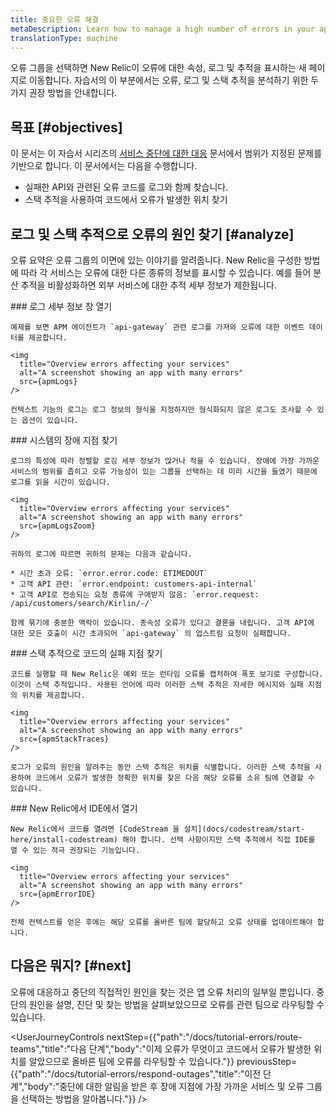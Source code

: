```yaml
---
title: 중요한 오류 해결
metaDescription: Learn how to manage a high number of errors in your app.
translationType: machine
---
```







오류 그룹을 선택하면 New Relic이 오류에 대한 속성, 로그 및 추적을 표시하는 새 페이지로 이동합니다. 자습서의 이 부분에서는 오류, 로그 및 스택 추적을 분석하기 위한 두 가지 권장 방법을 안내합니다.

## 목표 [#objectives]

이 문서는 이 자습서 시리즈의 [서비스 중단에 대한 대응](/docs/tutorial-errors/respond-outages) 문서에서 범위가 지정된 문제를 기반으로 합니다. 이 문서에서는 다음을 수행합니다.

* 실패한 API와 관련된 오류 코드를 로그와 함께 찾습니다.
* 스택 추적을 사용하여 코드에서 오류가 발생한 위치 찾기

## 로그 및 스택 추적으로 오류의 원인 찾기 [#analyze]

오류 요약은 오류 그룹의 이면에 있는 이야기를 알려줍니다. New Relic을 구성한 방법에 따라 각 서비스는 오류에 대한 다른 종류의 정보를 표시할 수 있습니다. 예를 들어 분산 추적을 비활성화하면 외부 서비스에 대한 추적 세부 정보가 제한됩니다.

<Steps>
  <Step>
    ### 로그 세부 정보 창 열기

    예제를 보면 APM 에이전트가 `api-gateway` 관련 로그를 가져와 오류에 대한 이벤트 데이터를 제공합니다.

    <img
      title="Overview errors affecting your services"
      alt="A screenshot showing an app with many errors"
      src={apmLogs}
    />

    컨텍스트 기능의 로그는 로그 정보의 형식을 지정하지만 형식화되지 않은 로그도 조사할 수 있는 옵션이 있습니다.
  </Step>

  <Step>
    ### 시스템의 장애 지점 찾기

    로그의 특성에 따라 정렬할 로깅 세부 정보가 많거나 적을 수 있습니다. 장애에 가장 가까운 서비스의 범위를 좁히고 오류 가능성이 있는 그룹을 선택하는 데 미리 시간을 들였기 때문에 로그를 읽을 시간이 있습니다.

    <img
      title="Overview errors affecting your services"
      alt="A screenshot showing an app with many errors"
      src={apmLogsZoom}
    />

    귀하의 로그에 따르면 귀하의 문제는 다음과 같습니다.

    * 시간 초과 오류: `error.error.code: ETIMEDOUT`
    * 고객 API 관련: `error.endpoint: customers-api-internal`
    * 고객 API로 전송되는 요청 종류에 구애받지 않음: `error.request: /api/customers/search/Kirlin/-/`

    함께 묶기에 충분한 맥락이 있습니다. 종속성 오류가 있다고 결론을 내립니다. 고객 API에 대한 모든 호출이 시간 초과되어 `api-gateway` 의 업스트림 요청이 실패합니다.
  </Step>

  <Step>
    ### 스택 추적으로 코드의 실패 지점 찾기

    코드를 실행할 때 New Relic은 예외 또는 런타임 오류를 캡처하여 폭포 보기로 구성합니다. 이것이 스택 추적입니다. 사용된 언어에 따라 이러한 스택 추적은 자세한 메시지와 실패 지점의 위치를 제공합니다.

    <img
      title="Overview errors affecting your services"
      alt="A screenshot showing an app with many errors"
      src={apmStackTraces}
    />

    로그가 오류의 원인을 알려주는 동안 스택 추적은 위치를 식별합니다. 이러한 스택 추적을 사용하여 코드에서 오류가 발생한 정확한 위치를 찾은 다음 해당 오류를 소유 팀에 연결할 수 있습니다.
  </Step>

  <Step>
    ### New Relic에서 IDE에서 열기

    New Relic에서 코드를 열려면 [CodeStream 을 설치](docs/codestream/start-here/install-codestream) 해야 합니다. 선택 사항이지만 스택 추적에서 직접 IDE를 열 수 있는 적극 권장되는 기능입니다.

    <img
      title="Overview errors affecting your services"
      alt="A screenshot showing an app with many errors"
      src={apmErrorIDE}
    />

    전체 컨텍스트를 얻은 후에는 해당 오류를 올바른 팀에 할당하고 오류 상태를 업데이트해야 합니다.
  </Step>
</Steps>

## 다음은 뭐지? [#next]

오류에 대응하고 중단의 직접적인 원인을 찾는 것은 앱 오류 처리의 일부일 뿐입니다. 중단의 원인을 설명, 진단 및 찾는 방법을 살펴보았으므로 오류를 관련 팀으로 라우팅할 수 있습니다.

<UserJourneyControls
  nextStep={{"path":"/docs/tutorial-errors/route-teams","title":"다음 단계","body":"이제 오류가 무엇이고 코드에서 오류가 발생한 위치를 알았으므로 올바른 팀에 오류를 라우팅할 수 있습니다."}}
  previousStep={{"path":"/docs/tutorial-errors/respond-outages","title":"이전 단계","body":"중단에 대한 알림을 받은 후 장애 지점에 가장 가까운 서비스 및 오류 그룹을 선택하는 방법을 알아봅니다."}}
/>